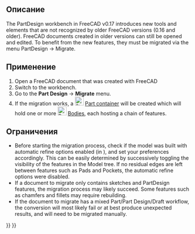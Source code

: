 <languages/>

<div class="mw-translate-fuzzy">
{{Docnav/ru
|[[PartDesign_Boolean/ru|Логическая операция]]
|[[PartDesign_Sprocket/ru|Цепное колесо (звёздочка)]]
|[[PartDesign_Workbench/ru|Верстак PartDesign]]
|IconL=PartDesign_Boolean.svg
|IconR=PartDesign_Sprocket.svg
|IconC=Workbench_PartDesign.svg
}}
</div>

{{VeryImportantMessage|This tool is obsolete, it is not available in {{VersionPlus|1.0}}.}}

{{GuiCommand
|Name=PartDesign Migrate
|MenuLocation=Part Design → Migrate
|Workbenches=[[PartDesign_Workbench|PartDesign]]
|Version=0.17
}}

<span id="Description"></span>
==Описание==

The PartDesign workbench in FreeCAD v0.17 introduces new tools and elements that are not recognized by older FreeCAD versions (0.16 and older). FreeCAD documents created in older versions can still be opened and edited. To benefit from the new features, they must be migrated via the menu PartDesign → Migrate.

{{Version/ru|0.17}}

<span id="Usage"></span>
==Применение==

# Open a FreeCAD document that was created with FreeCAD {{VersionMinus|0.16}}
# Switch to the {{Button|[[Image:Workbench_PartDesign.svg|16px]] [[PartDesign_Workbench|PartDesign]]}} workbench.
# Go to the '''Part Design''' → '''Migrate''' menu.
# If the migration works, a [[File:Std_Part.svg|24px]] [[Std_Part|Part container]] will be created which will hold one or more [[File:PartDesign_Body.svg|24px]] [[PartDesign_Body|Bodies]], each hosting a chain of features.

<span id="Limitations"></span>
==Ограничения==

* Before starting the migration process, check if the model was built with automatic refine options enabled (in {{MenuCommand|Edit → Preferences → Part design → General}}), and set your preferences accordingly. This can be easily determined by successively toggling the visibility of the features in the Model tree. If no residual edges are left between features such as Pads and Pockets, the automatic refine options were disabled.
* If a document to migrate only contains sketches and PartDesign features, the migration process may likely succeed. Some features such as chamfers and fillets may require rebuilding.
* If the document to migrate has a mixed Part/Part Design/Draft workflow, the conversion will most likely fail or at best produce unexpected results, and will need to be migrated manually.


<div class="mw-translate-fuzzy">
{{Docnav/ru
|[[PartDesign_Boolean/ru|Логическая операция]]
|[[PartDesign_Sprocket/ru|Цепное колесо (звёздочка)]]
|[[PartDesign_Workbench/ru|Верстак PartDesign]]
|IconL=PartDesign_Boolean.svg
|IconR=PartDesign_Sprocket.svg
|IconC=Workbench_PartDesign.svg
}}
</div>

{{PartDesign Tools navi{{#translation:}}}}
{{Userdocnavi{{#translation:}}}}